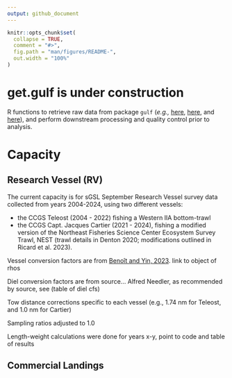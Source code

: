 ```yaml
---
output: github_document
---
```


<!-- README.md is generated from README.Rmd. Please edit that file -->

```r
knitr::opts_chunk$set(
  collapse = TRUE,
  comment = "#>",
  fig.path = "man/figures/README-",
  out.width = "100%"
)
```

# get.gulf is under construction

<!-- badges: start -->
<!-- badges: end -->

R functions to retrieve raw data from package `gulf` (*e.g.,* [here](https://github.com/dfo-gulf-science/gulf/tree/master), [here](https://github.com/ricardd/gulf2), and [here](https://github.com/TobieSurette/gulf.data)), and perform downstream processing and quality control prior to analysis.

# Capacity

## Research Vessel (RV)
The current capacity is for sGSL September Research Vessel survey data collected from years 2004-2024, using two different vessels:

  + the CCGS Teleost (2004 - 2022) fishing a Western IIA bottom-trawl
  + the CCGS Capt. Jacques Cartier (2021 - 2024), fishing a modified version of the Northeast Fisheries Science Center Ecosystem Survey Trawl, NEST (trawl details in Denton 2020; modifications outlined in Ricard et al. 2023).

Vessel conversion factors are from [Benoît and Yin, 2023](https://waves-vagues.dfo-mpo.gc.ca/library-bibliotheque/41220614.pdf). link to object of rhos

Diel conversion factors are from source... Alfred Needler, as recommended by source, see (table of diel cfs)

Tow distance corrections specific to each vessel (e.g., 1.74 nm for Teleost, and 1.0 nm for Cartier)

Sampling ratios adjusted to 1.0

Length-weight calculations were done for years x-y, point to code and table of results

## Commercial Landings


